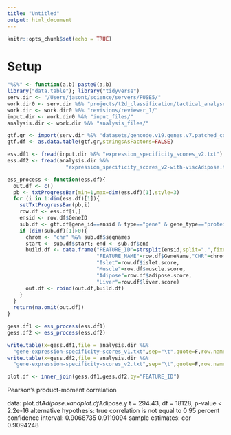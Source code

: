 ```yaml
---
title: "Untitled"
output: html_document
---
```


```r
knitr::opts_chunk$set(echo = TRUE)
```

# Setup 

```r

"%&%" <- function(a,b) paste0(a,b)
library("data.table"); library("tidyverse")
serv.dir <- "/Users/jasont/science/servers/FUSE5/"
work.dir0 <- serv.dir %&% "projects/t2d_classification/tactical_analyses/"
work.dir <- work.dir0 %&% "revisions/reviewer_1/"
input.dir <- work.dir0 %&% "input_files/"
analysis.dir <- work.dir %&% "analysis_files/"

```

```r

gtf.gr <- import(serv.dir %&% "datasets/gencode.v19.genes.v7.patched_contigs.gtf")
gtf.df <- as.data.table(gtf.gr,stringsAsFactors=FALSE)

```



```r

ess.df1 <- fread(input.dir %&% "expression_specificity_scores_v2.txt")
ess.df2 <- fread(analysis.dir %&% 
                   "expression_specificity_scores_v2-with-viscAdipose.txt")

```


```r

ess_process <- function(ess.df){
  out.df <- c()
  pb <- txtProgressBar(min=1,max=dim(ess.df)[1],style=3)
  for (i in 1:dim(ess.df)[1]){
    setTxtProgressBar(pb,i)
    row.df <- ess.df[i,]
    ensid <- row.df$GeneID
    sub.df <- gtf.df[gene_id==ensid & type=="gene" & gene_type=="protein_coding"]
    if (dim(sub.df)[1]>0){
      chrom <- "chr" %&% sub.df$seqnames
      start <- sub.df$start; end <- sub.df$end
      build.df <- data.frame("FEATURE_ID"=strsplit(ensid,split=".",fixed=TRUE)[[1]][1],
                             "FEATURE_NAME"=row.df$GeneName,"CHR"=chrom,"START"=start,"END"=end,
                             "Islet"=row.df$islet.score,
                             "Muscle"=row.df$muscle.score,
                             "Adipose"=row.df$adipose.score,
                             "Liver"=row.df$liver.score)
      out.df <- rbind(out.df,build.df)
    }    
  }
  return(na.omit(out.df))
}

```


```r

gess.df1 <- ess_process(ess.df1)
gess.df2 <- ess_process(ess.df2)

write.table(x=gess.df1,file = analysis.dir %&%
  "gene-expression-specificity-scores_v1.txt",sep="\t",quote=F,row.names=F)
write.table(x=gess.df2,file = analysis.dir %&% 
  "gene-expression-specificity-scores_v2.txt",sep="\t",quote=F,row.names=F)


```


```r
plot.df <- inner_join(gess.df1,gess.df2,by="FEATURE_ID")
```

Pearson's product-moment correlation

data:  plot.df$Adipose.x and plot.df$Adipose.y
t = 294.43, df = 18128, p-value < 2.2e-16
alternative hypothesis: true correlation is not equal to 0
95 percent confidence interval:
 0.9068735 0.9119094
sample estimates:
      cor 
0.9094248 